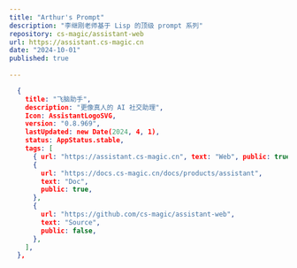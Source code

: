 ```yaml
---
title: "Arthur's Prompt"
description: "李继刚老师基于 Lisp 的顶级 prompt 系列"
repository: cs-magic/assistant-web
url: https://assistant.cs-magic.cn
date: "2024-10-01"
published: true
  
---
```


```json lines
  {
    title: "飞脑助手",
    description: "更像真人的 AI 社交助理",
    Icon: AssistantLogoSVG,
    version: "0.8.969",
    lastUpdated: new Date(2024, 4, 1),
    status: AppStatus.stable,
    tags: [
      { url: "https://assistant.cs-magic.cn", text: "Web", public: true },
      {
        url: "https://docs.cs-magic.cn/docs/products/assistant",
        text: "Doc",
        public: true,
      },
      {
        url: "https://github.com/cs-magic/assistant-web",
        text: "Source",
        public: false,
      },
    ],
  },
```